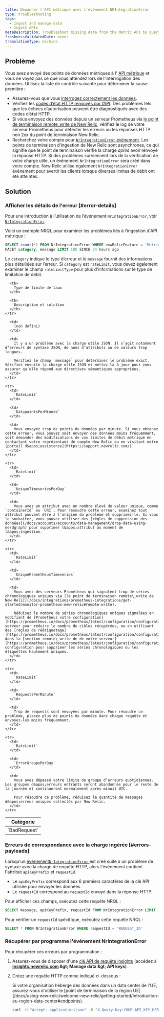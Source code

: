 ```yaml
---
title: Dépanner l'API métrique avec l'événement NRIntegrationError
type: troubleshooting
tags:
  - Ingest and manage data
  - Ingest APIs
metaDescription: Troubleshoot missing data from the Metric API by querying NRIntegrationError data.
freshnessValidatedDate: never
translationType: machine
---
```


## Problème

Vous avez envoyé des points de données métriques à l&apos; [API métrique](/docs/introduction-new-relic-metric-api) et vous ne voyez pas ce que vous attendez lors de l&apos;interrogation des données. Utilisez la liste de contrôle suivante pour déterminer la cause première :

* Assurez-vous que vous [interrogez correctement les données](/docs/introduction-new-relic-metric-api#view-and-query).
* Vérifiez les [codes d’état HTTP renvoyés par l’API](/docs/report-metrics-metric-api#response-validation). Des problèmes tels que les échecs d’autorisation peuvent être diagnostiqués avec des codes d’état HTTP.
* Si vous envoyez des données depuis un serveur Prometheus via [le point de terminaison remote\_write de New Relic](/docs/integrations/prometheus-integrations/get-started/monitor-prometheus-new-relic#remote-write), vérifiez le log de votre serveur Prometheus pour détecter les erreurs ou les réponses HTTP non 2xx du point de terminaison New Relic.
* Recherchez votre compte pour [`NrIntegrationError` événement](/docs/telemetry-data-platform/manage-data/nrintegrationerror). Les points de terminaison d&apos;ingestion de New Relic sont asynchrones, ce qui signifie que le point de terminaison vérifie la charge *après* avoir renvoyé la réponse HTTP. Si des problèmes surviennent lors de la vérification de votre charge utile, un événement `NrIntegrationError` sera créé dans votre compte. New Relic utilise également `NrIntegrationError` événement pour avertir les clients lorsque diverses limites de débit ont été atteintes.

## Solution

### Afficher les détails de l&apos;erreur [#error-details]

Pour une introduction à l’utilisation de l’événement `NrIntegrationError`, voir [`NrIntegrationError`](/docs/telemetry-data-platform/manage-data/nrintegrationerror).

Voici un exemple NRQL pour examiner les problèmes liés à l&apos;ingestion d&apos;API métrique :

```sql
SELECT count(*) FROM NrIntegrationError WHERE newRelicFeature = 'Metrics' 
FACET category, message LIMIT 100 SINCE 24 hours ago
```

Le `category` indique le type d’erreur et le `message` fournit des informations plus détaillées sur l’erreur. Si `category` est `rateLimit`, vous devez également examiner le champ `rateLimitType` pour plus d&apos;informations sur le type de limitation de débit.

<table>
  <thead>
    <tr>
      <th>
        Catégorie
      </th>

      <th>
        Type de limite de taux
      </th>

      <th>
        Description et solution
      </th>
    </tr>
  </thead>

  <tbody>
    <tr>
      <td>
        `BadRequest`
      </td>

      <td>
        (non défini)
      </td>

      <td>
        Il y a un problème avec la charge utile JSON. Il s’agit notamment d’erreurs de syntaxe JSON, de noms d’attributs ou de valeurs trop longues.

        Vérifiez le champ `message` pour déterminer le problème exact. Vérifiez ensuite la charge utile JSON et mettez-la à jour pour vous assurer qu’elle répond aux directives sémantiques appropriées.
      </td>
    </tr>

    <tr>
      <td>
        `RateLimit`
      </td>

      <td>
        `DatapointsPerMinute`
      </td>

      <td>
        Vous envoyez trop de points de données par minute. Si vous obtenez cette erreur, vous pouvez soit envoyer des données moins fréquemment, soit demander des modifications de vos limites de débit métrique en contactant votre représentant de compte New Relic ou en visitant notre [portail d&apos;assistance](https://support.newrelic.com/).
      </td>
    </tr>

    <tr>
      <td>
        `RateLimit`
      </td>

      <td>
        `UniqueTimeseriesPerDay`
      </td>

      <td>
        Vous avez un attribut avec un nombre élevé de valeur unique, comme `containerId` ou `URI`. Pour résoudre cette erreur, examinez tout attribut pouvant être à l’origine du problème et supprimez-le. Si vous le souhaitez, vous pouvez utiliser des [règles de suppression des données](/docs/accounts/accounts/data-management/drop-data-using-nerdgraph) pour supprimer l&apos;attribut au moment de l&apos;ingestion.
      </td>
    </tr>

    <tr>
      <td>
        `RateLimit`
      </td>

      <td>
        `UniquePrometheusTimeseries`
      </td>

      <td>
        Vous avez des serveurs Prometheus qui signalent trop de séries chronologiques uniques via [le point de terminaison remote\_write de New Relic](/docs/integrations/prometheus-integrations/get-started/monitor-prometheus-new-relic#remote-write).

        Réduisez le nombre de séries chronologiques uniques signalées en modifiant de [Prometheus votre configuration](https://prometheus.io/docs/prometheus/latest/configuration/configuration/) serveur pour réduire le nombre de cibles récupérées, ou en utilisant des [règles de réétiquetage](https://prometheus.io/docs/prometheus/latest/configuration/configuration/#relabel_config) dans la [section remote\_write de de votre serveur](https://prometheus.io/docs/prometheus/latest/configuration/configuration/#remote_write) configuration pour supprimer les séries chronologiques ou les étiquettes hautement uniques.
      </td>
    </tr>

    <tr>
      <td>
        `RateLimit`
      </td>

      <td>
        `RequestsPerMinute`
      </td>

      <td>
        Trop de requests sont envoyées par minute. Pour résoudre ce problème, placez plus de points de données dans chaque requête et envoyez-les moins fréquemment.
      </td>
    </tr>

    <tr>
      <td>
        `RateLimit`
      </td>

      <td>
        `ErrorGroupsPerDay`
      </td>

      <td>
        Vous avez dépassé votre limite de groupe d’erreurs quotidiennes. Les groupes d&apos;erreurs entrants seront abandonnés pour le reste de la journée et continueront normalement après minuit UTC.

        Pour résoudre ce problème, réduisez la quantité de messages d&apos;erreur uniques collectés par New Relic.
      </td>
    </tr>
  </tbody>
</table>

### Erreurs de correspondance avec la charge ingérée [#errors-payloads]

Lorsqu&apos;un [événement`NrIntegrationError` ](/docs/telemetry-data-platform/manage-data/nrintegrationerror)est créé suite à un problème de syntaxe avec la charge de requête HTTP, alors l&apos;événement contient l&apos;attribut `apiKeyPrefix` et `requestId`.

* Le `apiKeyPrefix` correspond aux 6 premiers caractères de la clé API utilisée pour envoyer les données.
* Le `requestId` correspond au `requestId` envoyé dans la réponse HTTP.

Pour afficher ces champs, exécutez cette requête NRQL :

```sql
SELECT message, apiKeyPrefix, requestId FROM NrIntegrationError LIMIT 100
```

Pour vérifier un `requestId` spécifique, exécutez cette requête NRQL :

```sql
SELECT * FROM NrIntegrationError WHERE requestId = 'REQUEST_ID'
```

### Récupérer par programme l&apos;événement NrIntegrationError

Pour récupérer ces erreurs par programmation :

1. Assurez-vous de disposer d&apos;une [clé API de requête Insights](/docs/insights/insights-api/get-data/query-insights-event-data-api) (accédez à <DNT>**[insights.newrelic.com](https://insights.newrelic.com) &amp;gt; Manage data &amp;gt; API keys**</DNT>).

2. Créez une requête HTTP comme indiqué ci-dessous :

   <Callout variant="tip">
     Si votre organisation héberge des données dans un data center de l&apos;UE, assurez-vous d&apos;utiliser le [point de terminaison de la région UE](/docs/using-new-relic/welcome-new-relic/getting-started/introduction-eu-region-data-center#endpoints).
   </Callout>

   ```bash
   curl -H "Accept: application/json" -H "X-Query-Key:YOUR_API_KEY_HERE" "https://insights-api.newrelic.com/v1/accounts/YOUR_ACCOUNT_HERE/query?nrql=SELECT%20*%20FROM%20NrIntegrationError%20where%20newRelicFeature='Metrics'"
   ```
